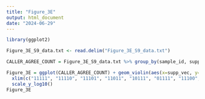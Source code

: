 ```yaml
---
title: "Figure_3E"
output: html_document
date: "2024-06-29"
---
```


```r
library(ggplot2)
```

```r
Figure_3E_S9_data.txt <- read.delim("Figure_3E_S9_data.txt")
```

```r
CALLER_AGREE_COUNT = Figure_3E_S9_data.txt %>% group_by(sample_id, supp_vec) %>% summarise(count = n())
```

```r
Figure_3E = ggplot(CALLER_AGREE_COUNT) + geom_violin(aes(x=supp_vec, y=count)) + 
  xlim(c("11111", "11110", "11101", "11011", "10111", "01111", "11100", "11001", "10011", "00111", "10101", "01011", "10110", "01110", "01101", "11010", "00011", "00110", "01100", "11000", "01010", "10100", "01001", "10001", "10010", "00101", "00001", "00010", "00100", "01000", "10000")) + 
  scale_y_log10()
Figure_3E
```